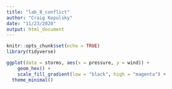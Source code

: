 ```yaml
---
title: "lab_8_conflict"
author: "Craig Kopulsky"
date: "11/23/2020"
output: html_document
---
```


```r
knitr::opts_chunk$set(echo = TRUE)
library(tidyverse)
```



```r
ggplot(data = storms, aes(x = pressure, y = wind)) +
    geom_hex() +
    scale_fill_gradient(low = "black", high = "magenta") +
  theme_minimal()

```

